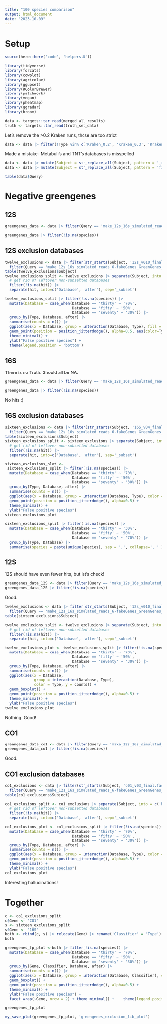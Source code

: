 ```yaml
---
title: "100 species comparison"
output: html_document
date: "2023-10-09"
---
```


# Setup

```r
source(here::here('code', 'helpers.R'))

library(tidyverse)
library(forcats)
library(cowplot)
library(agricolae)
library(ggupset)
library(RColorBrewer)
library(patchwork)
library(vegan)
library(pheatmap)
library(ggradar)
library(broom)
```


```r
data <- targets::tar_read(merged_all_results)
truth <- targets::tar_read(truth_set_data)
```

Let's remove the >0.2 Kraken runs, those are too strict

```r
data <- data |> filter(!Type %in% c('Kraken_0.2', 'Kraken_0.3', 'Kraken_0.4', 'Kraken_0.5', 'Kraken_0.6', 'Kraken_0.7', 'Kraken_0.8', 'Kraken_0.9'))
```

Made a mistake- Metabuli's and TNT's databases is misspelled

```r
data <- data |> mutate(Subject = str_replace_all(Subject, pattern = '_ref.fasta', replacement=''))
data <- data |> mutate(Subject = str_replace_all(Subject, pattern = 'final.csv', replacement = 'final.fasta'))
```


```r
table(data$Query)
```

# Negative greengenes

## 12S

```r
greengenes_data <- data |> filter(Query == 'make_12s_16s_simulated_reads_6-fakeGenes_GreenGenes_RESULTS_dada2_asv.fa', Subject == '12s_v010_final.fasta')
```

```r
greengenes_data |> filter(!is.na(species))

```

## 12S exclusion databases

```r

twelve_exclusions <- data |> filter(str_starts(Subject, '12s_v010_final.fasta_Taxonomies.')) |> 
  filter(Query == 'make_12s_16s_simulated_reads_6-fakeGenes_GreenGenes_RESULTS_dada2_asv.fa')
table(twelve_exclusions$Subject)
twelve_exclusions_split <- twelve_exclusions |> separate(Subject, into = c('before', 'hit'), sep='.txt_') |> 
  # get rid of leftover non-subsetted databases
  filter(!is.na(hit)) |> 
  separate(hit, into=c('Database', 'after'), sep='_subset')
```

```r
twelve_exclusions_split |> filter(!is.na(species)) |> 
  mutate(Database = case_when(Database == 'thirty' ~ '70%',
                              Database == 'fifty' ~ '50%',
                              Database == 'seventy' ~ '30%')) |> 
  group_by(Type, Database, after) |>
  summarise(counts = n()) |> 
  ggplot(aes(x = Database, group = interaction(Database, Type), fill = Type, y = counts)) + geom_boxplot(outlier.shape=NA) + 
  geom_point(position = position_jitterdodge(), alpha=0.5, aes(color=Type)) +
  theme_minimal() + 
  ylab("False positive species") +
  theme(legend.position = 'bottom')
```
## 16S

There is no Truth. Should all be NA.

```r
greengenes_data <- data |> filter(Query == 'make_12s_16s_simulated_reads_6-fakeGenes_GreenGenes_RESULTS_dada2_asv.fa', Subject == '16S_v04_final.fasta')
```

```r
greengenes_data |> filter(!is.na(species))
```
No hits :) 



## 16S exclusion databases

```r

sixteen_exclusions <- data |> filter(str_starts(Subject, '16S_v04_final.fasta_Taxonomies.')) |> 
  filter(Query == 'make_12s_16s_simulated_reads_6-fakeGenes_GreenGenes_RESULTS_dada2_asv.fa')
table(sixteen_exclusions$Subject)
sixteen_exclusions_split <- sixteen_exclusions |> separate(Subject, into = c('before', 'hit'), sep='.txt_') |> 
  # get rid of leftover non-subsetted databases
  filter(!is.na(hit)) |> 
  separate(hit, into=c('Database', 'after'), sep='_subset')
```

```r
sixteen_exclusions_plot <- 
 sixteen_exclusions_split |> filter(!is.na(species)) |> 
  mutate(Database = case_when(Database == 'thirty' ~ '70%',
                              Database == 'fifty' ~ '50%',
                              Database == 'seventy' ~ '30%')) |> 
  group_by(Type, Database, after) |>
  summarise(counts = n()) |> 
  ggplot(aes(x = Database, group = interaction(Database, Type), color = Type, y = counts)) + geom_boxplot() + 
  geom_point(position = position_jitterdodge(), alpha=0.5) +
  theme_minimal() + 
  ylab("False positive species")
sixteen_exclusions_plot
```

```r
sixteen_exclusions_split |> filter(!is.na(species)) |> 
  mutate(Database = case_when(Database == 'thirty' ~ '30%',
                              Database == 'fifty' ~ '50%',
                              Database == 'seventy' ~ '70%')) |> 
  group_by(Type, Database) |> 
  summarise(species = paste(unique(species), sep = ',', collapse=', ' ))
```

## 12S

12S should have even fewer hits, but let's check!

```r
greengenes_data_12S <- data |> filter(Query == 'make_12s_16s_simulated_reads_6-fakeGenes_GreenGenes_RESULTS_dada2_asv.fa', Subject == '12s_v010_final.fasta')
greengenes_data_12S |> filter(!is.na(species))
```
Good.

```r
twelve_exclusions <- data |> filter(str_starts(Subject, '12s_v010_final.fasta_')) |> 
  filter(Query == 'make_12s_16s_simulated_reads_6-fakeGenes_GreenGenes_RESULTS_dada2_asv.fa')
table(sixteen_exclusions$Subject)

twelve_exclusions_split <- twelve_exclusions |> separate(Subject, into = c('before', 'hit'), sep='.txt_') |> 
  # get rid of leftover non-subsetted databases
  filter(!is.na(hit)) |> 
  separate(hit, into=c('Database', 'after'), sep='_subset')
```

```r
twelve_exclusions_plot <- twelve_exclusions_split |> filter(!is.na(species)) |> 
  mutate(Database = case_when(Database == 'thirty' ~ '70%',
                              Database == 'fifty' ~ '50%',
                              Database == 'seventy' ~ '30%')) |> 
  group_by(Type, Database, after) |>
  summarise(counts = n()) |> 
  ggplot(aes(x = Database, 
             group = interaction(Database, Type),
             color = Type, y = counts)) + 
  geom_boxplot() + 
  geom_point(position = position_jitterdodge(), alpha=0.5) +
  theme_minimal() + 
  ylab("False positive species")
twelve_exclusions_plot
```

Nothing. Good!

## CO1


```r
greengenes_data_co1 <- data |> filter(Query == 'make_12s_16s_simulated_reads_6-fakeGenes_GreenGenes_RESULTS_dada2_asv.fa', Subject == "c01_v03_final.fasta")
greengenes_data_co1 |> filter(!is.na(species))
```
Good.

## CO1 exclusion databases

```r
co1_exclusions <- data |> filter(str_starts(Subject, 'c01_v03_final.fasta_')) |> 
  filter(Query == 'make_12s_16s_simulated_reads_6-fakeGenes_GreenGenes_RESULTS_dada2_asv.fa')
table(co1_exclusions$Subject)

co1_exclusions_split <- co1_exclusions |> separate(Subject, into = c('before', 'hit'), sep='.txt_') |> 
  # get rid of leftover non-subsetted databases
  filter(!is.na(hit)) |> 
  separate(hit, into=c('Database', 'after'), sep='_subset')
```
```r
co1_exclusions_plot <- co1_exclusions_split |> filter(!is.na(species)) |> 
  mutate(Database = case_when(Database == 'thirty' ~ '70%',
                              Database == 'fifty' ~ '50%',
                              Database == 'seventy' ~ '30%')) |> 
  group_by(Type, Database, after) |>
  summarise(counts = n()) |> 
  ggplot(aes(x = Database, group = interaction(Database, Type), color = Type, y = counts)) + geom_boxplot() + 
  geom_point(position = position_jitterdodge(), alpha=0.5) +
  theme_minimal() + 
  ylab("False positive species")
co1_exclusions_plot
```

Interesting hallucinations!

# Together


```r
c <- co1_exclusions_split
c$Gene <- 'CO1'
s <- sixteen_exclusions_split
s$Gene <- '16S'
both <- rbind(c, s) |> relocate(Gene) |> rename('Classifier' = 'Type')
both
```

```r
greengenes_fp_plot <-both |> filter(!is.na(species)) |> 
  mutate(Database = case_when(Database == 'thirty' ~ '70%',
                              Database == 'fifty' ~ '50%',
                              Database == 'seventy' ~ '30%')) |> 
  group_by(Gene, Classifier, Database, after) |>
  summarise(counts = n()) |> 
  ggplot(aes(x = Database, group = interaction(Database, Classifier), color = Classifier, y = counts)) + 
  geom_boxplot() + 
  geom_point(position = position_jitterdodge(), alpha=0.5) +
  theme_minimal() + 
  ylab("False positive species") +
  facet_wrap(~Gene, nrow = 2) + theme_minimal() +    theme(legend.position="bottom")

greengenes_fp_plot
```

```r
my_save_plot(greengenes_fp_plot, 'greengenes_exclusion_lib_plot')
```

